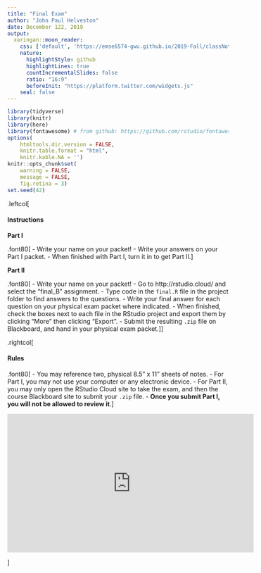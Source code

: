 ```yaml
---
title: "Final Exam"
author: "John Paul Helveston"
date: December 122, 2019
output:
  xaringan::moon_reader:
    css: ['default', 'https://emse6574-gwu.github.io/2019-Fall/classNotes/classNotes.css']
    nature:
      highlightStyle: github
      highlightLines: true
      countIncrementalSlides: false
      ratio: "16:9"
      beforeInit: "https://platform.twitter.com/widgets.js"
    seal: false
---
```


```r
library(tidyverse)
library(knitr)
library(here)
library(fontawesome) # from github: https://github.com/rstudio/fontawesome
options(
    htmltools.dir.version = FALSE,
    knitr.table.format = "html",
    knitr.kable.NA = '')
knitr::opts_chunk$set(
    warning = FALSE,
    message = FALSE,
    fig.retina = 3)
set.seed(42)
```

.leftcol[

#### Instructions

**Part I**

.font80[
- Write your name on your packet! 
- Write your answers on your Part I packet. 
- When finished with Part I, turn it in to get Part II.
]

**Part II**

.font80[
- Write your name on your packet! 
- Go to http://rstudio.cloud/ and select the "final_B" assignment.
- Type code in the `final.R` file in the project folder to find answers to the questions.
- Write your final answer for each question on your physical exam packet where indicated.
- When finished, check the boxes next to each file in the RStudio project and export them by clicking "More" then clicking "Export".
- Submit the resulting `.zip` file on Blackboard, and hand in your physical exam packet.
]]

.rightcol[

#### Rules

.font80[
- You may reference two, physical 8.5" x 11" sheets of notes.
- For Part I, you may not use your computer or any electronic device.
- For Part II, you may only open the RStudio Cloud site to take the exam, and then the course Blackboard site to submit your `.zip` file. 
- **Once you submit Part I, you will not be allowed to review it**.
]

<iframe width="560" height="315" src="https://www.youtube.com/embed/c3L0fbtftRY" frameborder="0" allow="accelerometer; autoplay; encrypted-media; gyroscope; picture-in-picture" allowfullscreen></iframe>

]
